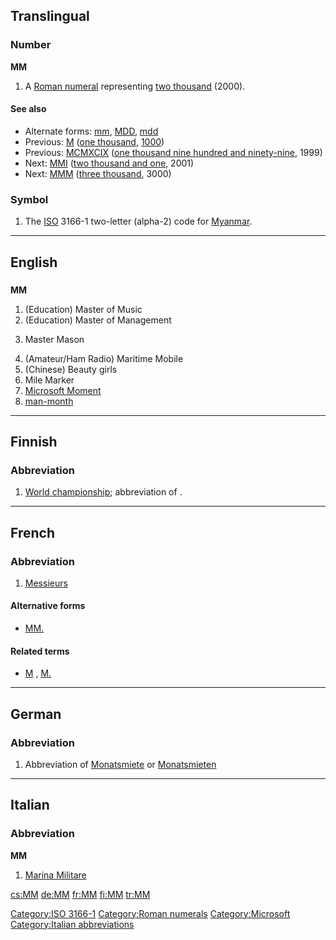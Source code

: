 {{also|mm|Mm|mm.|.mm|m.m.|m-m|M&M}}
==Translingual==

===Number===
'''MM'''

# A [[Roman numeral]] representing [[two thousand]] (2000).

====See also====
* Alternate forms: [[mm]], [[MDD]], [[mdd]]
* Previous: [[M]] ([[one thousand]], [[1000]])
* Previous: [[MCMXCIX]] ([[one thousand nine hundred and ninety-nine]], 1999)
* Next: [[MMI]] ([[two thousand and one]], 2001)
* Next: [[MMM]] ([[three thousand]], 3000)

===Symbol===
{{infl|mul|symbol}}

# The [[ISO]] 3166-1 two-letter (alpha-2) code for [[Myanmar]].

[[Category:ISO 3166-1]]
[[Category:Roman numerals]]

----

==English==

==={{initialism}}===
'''MM'''

# (Education) Master of Music
# (Education) Master of Management
# {{freemasonry}} Master Mason
# (Amateur/Ham Radio) Maritime Mobile
# (Chinese) Beauty girls
# Mile Marker
# [[Microsoft Moment]]
# [[man-month]]

[[Category:Microsoft]]

----

==Finnish==

===Abbreviation===
{{infl|fi|abbreviation}}

# [[world championship|World championship]]; abbreviation of {{term|maailmanmestaruus}}.

----

==French==

===Abbreviation===
{{infl|fr|abbreviation}} {{gloss|plural}}

# [[Messieurs]]

====Alternative forms====
* [[MM.]]

====Related terms====
* [[M]] , [[M.]] {{gloss|singular}}

----

==German==

===Abbreviation===
{{infl|de|abbreviation}}

# {{context|apartment listing|lang=de}} Abbreviation of [[Monatsmiete]] or [[Monatsmieten]]

----

==Italian==

===Abbreviation===
'''MM'''

# [[w:it:Marina Militare|Marina Militare]]

[[Category:Italian abbreviations]]

[[cs:MM]]
[[de:MM]]
[[fr:MM]]
[[fi:MM]]
[[tr:MM]]